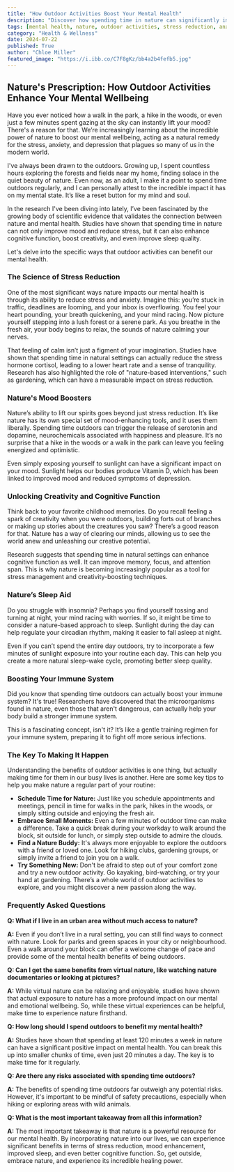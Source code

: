 ```yaml
---
title: "How Outdoor Activities Boost Your Mental Health"
description: "Discover how spending time in nature can significantly improve your mental health. Learn about the science behind stress reduction, mood boosting, creativity enhancement, and more. This post offers practical tips to incorporate nature into your daily routine and answer common questions about the benefits of outdoor activities."
tags: [mental health, nature, outdoor activities, stress reduction, anxiety, depression, mood, creativity, cognitive function, sleep, immune system, well-being, mindfulness, relaxation, benefits, science, research, tips, advice]
category: "Health & Wellness"
date: 2024-07-22
published: True
author: "Chloe Miller"
featured_image: "https://i.ibb.co/C7F8gKz/bb4a2b4fefb5.jpg"
---
```


##  Nature's Prescription: How Outdoor Activities Enhance Your Mental Wellbeing

Have you ever noticed how a walk in the park, a hike in the woods, or even just a few minutes spent gazing at the sky can instantly lift your mood? There's a reason for that. We’re increasingly learning about the incredible power of nature to boost our mental wellbeing, acting as a natural remedy for the stress, anxiety, and depression that plagues so many of us in the modern world. 

I've always been drawn to the outdoors. Growing up, I spent countless hours exploring the forests and fields near my home, finding solace in the quiet beauty of nature. Even now, as an adult, I make it a point to spend time outdoors regularly, and I can personally attest to the incredible impact it has on my mental state. It’s like a reset button for my mind and soul. 

In the research I've been diving into lately, I’ve been fascinated by the growing body of scientific evidence that validates the connection between nature and mental health. Studies have shown that spending time in nature can not only improve mood and reduce stress, but it can also enhance cognitive function, boost creativity, and even improve sleep quality. 

Let's delve into the specific ways that outdoor activities can benefit our mental health.

### The Science of Stress Reduction 

One of the most significant ways nature impacts our mental health is through its ability to reduce stress and anxiety. Imagine this: you’re stuck in traffic, deadlines are looming, and your inbox is overflowing. You feel your heart pounding, your breath quickening, and your mind racing. Now picture yourself stepping into a lush forest or a serene park. As you breathe in the fresh air, your body begins to relax, the sounds of nature calming your nerves. 

That feeling of calm isn’t just a figment of your imagination. Studies have shown that spending time in natural settings can actually reduce the stress hormone cortisol, leading to a lower heart rate and a sense of tranquility. Research has also highlighted the role of "nature-based interventions," such as gardening, which can have a measurable impact on stress reduction.

### Nature's Mood Boosters

Nature’s ability to lift our spirits goes beyond just stress reduction. It’s like nature has its own special set of mood-enhancing tools, and it uses them liberally. Spending time outdoors can trigger the release of serotonin and dopamine, neurochemicals associated with happiness and pleasure. It’s no surprise that a hike in the woods or a walk in the park can leave you feeling energized and optimistic. 

Even simply exposing yourself to sunlight can have a significant impact on your mood. Sunlight helps our bodies produce Vitamin D, which has been linked to improved mood and reduced symptoms of depression. 

###  Unlocking Creativity and Cognitive Function 

Think back to your favorite childhood memories. Do you recall feeling a spark of creativity when you were outdoors, building forts out of branches or making up stories about the creatures you saw?  There’s a good reason for that. Nature has a way of clearing our minds, allowing us to see the world anew and unleashing our creative potential. 

Research suggests that spending time in natural settings can enhance cognitive function as well. It can improve memory, focus, and attention span. This is why nature is becoming increasingly popular as a tool for stress management and creativity-boosting techniques. 

### Nature’s Sleep Aid

Do you struggle with insomnia?  Perhaps you find yourself tossing and turning at night, your mind racing with worries.  If so, it might be time to consider a nature-based approach to sleep.  Sunlight during the day can help regulate your circadian rhythm, making it easier to fall asleep at night. 

Even if you can’t spend the entire day outdoors, try to incorporate a few minutes of sunlight exposure into your routine each day.  This can help you create a more natural sleep-wake cycle, promoting better sleep quality. 

###  Boosting Your Immune System 

Did you know that spending time outdoors can actually boost your immune system?  It's true!  Researchers have discovered that the microorganisms found in nature, even those that aren't dangerous, can actually help your body build a stronger immune system. 

This is a fascinating concept, isn't it?  It’s like a gentle training regimen for your immune system, preparing it to fight off more serious infections.

###  The Key To Making It Happen

Understanding the benefits of outdoor activities is one thing, but actually making time for them in our busy lives is another. Here are some key tips to help you make nature a regular part of your routine:

* **Schedule Time for Nature:**  Just like you schedule appointments and meetings, pencil in time for walks in the park, hikes in the woods, or simply sitting outside and enjoying the fresh air. 
* **Embrace Small Moments:** Even a few minutes of outdoor time can make a difference. Take a quick break during your workday to walk around the block, sit outside for lunch, or simply step outside to admire the clouds. 
* **Find a Nature Buddy:**  It's always more enjoyable to explore the outdoors with a friend or loved one.  Look for hiking clubs, gardening groups, or simply invite a friend to join you on a walk. 
* **Try Something New:**  Don't be afraid to step out of your comfort zone and try a new outdoor activity.  Go kayaking, bird-watching, or try your hand at gardening. There’s a whole world of outdoor activities to explore, and you might discover a new passion along the way.

### Frequently Asked Questions

**Q: What if I live in an urban area without much access to nature?**

**A:** Even if you don’t live in a rural setting, you can still find ways to connect with nature. Look for parks and green spaces in your city or neighbourhood. Even a walk around your block can offer a welcome change of pace and provide some of the mental health benefits of being outdoors.  

**Q: Can I get the same benefits from virtual nature, like watching nature documentaries or looking at pictures?**

**A:** While virtual nature can be relaxing and enjoyable, studies have shown that actual exposure to nature has a more profound impact on our mental and emotional wellbeing. So, while these virtual experiences can be helpful, make time to experience nature firsthand.

**Q:  How long should I spend outdoors to benefit my mental health?**

**A:** Studies have shown that spending at least 120 minutes a week in nature can have a significant positive impact on mental health. You can break this up into smaller chunks of time, even just 20 minutes a day. The key is to make time for it regularly. 

**Q:  Are there any risks associated with spending time outdoors?**

**A:** The benefits of spending time outdoors far outweigh any potential risks.  However, it's important to be mindful of safety precautions, especially when hiking or exploring areas with wild animals. 

**Q: What is the most important takeaway from all this information?**

**A:**  The most important takeaway is that nature is a powerful resource for our mental health.  By incorporating nature into our lives, we can experience significant benefits in terms of stress reduction, mood enhancement, improved sleep, and even better cognitive function.  So, get outside, embrace nature, and experience its incredible healing power.
